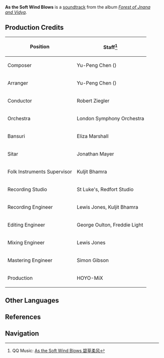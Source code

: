 {{Soundtrack Infobox
|title          =
|image          = Forest of Jnana and Vidya.png
|album          = Forest of Jnana and Vidya
|disc           = 1
|number         = 28
|featured       =
|featured2      =
|featured3      =
|featured_disc  =
|featured_disc2 =
|featured_disc3 =
|youtube_id     = cwd41KRaCRE
|spotify_id     = 5JpKlHADb8lKvZXIFPKs2P
|played_in      = Dharma Forest; Sublime Spicewood
|during         = [[Dharma Forest]] (Day), [[Sublime Spicewood]] (Day), [[Silent Seeker of Knowledge (Domain)|Silent Seeker of Knowledge]]
|domain         = Silent Seeker of Knowledge (Domain)
|previous       = Chasing the Reflection
|next           = Languid and Quiet Moment
}}
'''As the Soft Wind Blows''' is a [[soundtrack]] from the album ''[[Forest of Jnana and Vidya]]''.

==Production Credits==
{| class="wikitable" style="text-align:left; height:0.5em"
! Position
! Staff<ref>QQ Music: [https://y.qq.com/n/ryqq/songDetail/003Yaj8s18BkDU As the Soft Wind Blows 碧草柔风]</ref>
|-
! Composer
| Yu-Peng Chen ({{zh|陈致逸}})
|-
! Arranger
| Yu-Peng Chen ({{zh|陈致逸}})
|-
! Conductor
| Robert Ziegler
|-
! Orchestra
| London Symphony Orchestra
|-
! Bansuri
| Eliza Marshall
|-
! Sitar
| Jonathan Mayer
|-
! Folk Instruments Supervisor
| Kuljit Bhamra
|-
! Recording Studio
| St Luke's, Redfort Studio
|-
! Recording Engineer
| Lewis Jones, Kuljit Bhamra
|-
! Editing Engineer
| George Oulton, Freddie Light
|-
! Mixing Engineer
| Lewis Jones
|-
! Mastering Engineer
| Simon Gibson
|-
! Production
| HOYO-MiX
|}
<!--
==Videos==
<gallery hideaddbutton="true" captionalign="center">
</gallery>

==Trivia==
-->
==Other Languages==
{{Other Languages
|en      = As the Soft Wind Blows
|zhs     = 碧草柔风
|zhs_rm  = Bìcǎo Róufēng
|zht     = 碧草柔風
|zht_rm  = Bìcǎo Róufēng
|zh_tl   = Verdant Grass, Gentle Wind
|ja      = 柔らかな風、なびく草
|ja_rm   = Yawaraka na Kaze, Nabiku Kusa
|ja_tl   = Soft Wind, Swaying Grass
|tr      = 
|tr_tl   = 
|it      = 
|it_tl   = 
}}

==References==
{{Reflist}}

==Navigation==
{{Soundtrack Navbox|Forest of Jnana and Vidya}}